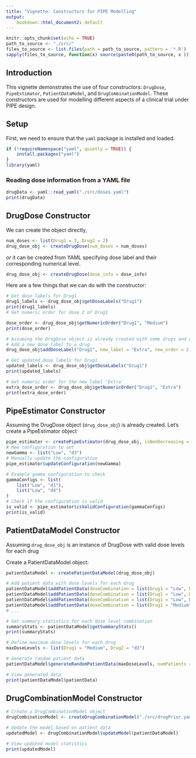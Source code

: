 ```yaml
---
title: "Vignette: Constructors for PIPE Modelling"
output:
    bookdown::html_document2: default
---
```


```r
knitr::opts_chunk$set(echo = TRUE)
path_to_source <- "./src/"
files_to_source <- list.files(path = path_to_source, pattern = '*.R')
sapply(files_to_source, function(x) source(paste0(path_to_source, x )))
```

## Introduction
This vignette demonstrates the use of four constructors: 
`DrugDose`, `PipeEstimator`, `PatientDataModel`, and `DrugCombinationModel`. 
These constructors are used for modelling different aspects of a clinical trial under PIPE design.

## Setup
First, we need to ensure that the `yaml` package is installed and loaded.

```r
if (!requireNamespace("yaml", quietly = TRUE)) {
    install.packages("yaml")
}
library(yaml)
```

### Reading dose information from a YAML file
```r
drugData <- yaml::read_yaml("./src/doses.yaml")
print(drugData)
```

## DrugDose Constructor

We can create the object directly,
```r
num_doses <- list(Drug1 = 3, Drug2 = 2)
drug_dose_obj <- createDrugDose(num_doses = num_doses)
```

or it can be created from YAML specifying dose label and their corresponding numerical level.
```r
drug_dose_obj <- createDrugDose(dose_info = dose_info)
```

Here are a few things that we can do with the constructor:
```r
# Get dose labels for Drug1
drug1_labels <- drug_dose_obj$getDoseLabels("Drug1")
print(drug1_labels)
# Get numeric order for dose 2 of Drug1

dose_order <- drug_dose_obj$getNumericOrder("Drug1", "Medium")
print(dose_order)

# Assuming the DrugDose object is already created with some drugs and dose levels
# Add a new dose label to a drug
drug_dose_obj$addDoseLabel("Drug1", new_label = "Extra", new_order = 2)

# Get updated dose labels for Drug1
updated_labels <- drug_dose_obj$getDoseLabels("Drug1")
print(updated_labels)

# Get numeric order for the new label 'Extra'
extra_dose_order <- drug_dose_obj$getNumericOrder("Drug1", "Extra")
print(extra_dose_order)

```

## PipeEstimator Constructor

Assuming the DrugDose object (`drug_dose_obj`) is already created. Let's create a PipeEstimator object
```r
pipe_estimator <- createPipeEstimator(drug_dose_obj, isNonDecreasing = TRUE)
# New configuration to set
newGamma <- list("Low", "d3")
# Manually update the configuration
pipe_estimator$updateConfiguration(newGamma)

# Example gamma configuration to check
gammaConfigs <- list(
    list("Low", "d1"),
    list("Low", "d4")
)
# Check if the configuration is valid
is_valid <- pipe_estimator$isValidConfiguration(gammaConfigs)
print(is_valid)
```

## PatientDataModel Constructor

Assuming `drug_dose_obj` is an instance of DrugDose with valid dose levels for each drug

Create a PatientDataModel object:
```r
patientDataModel <- createPatientDataModel(drug_dose_obj)

# Add patient data with dose levels for each drug
patientDataModel$addPatientData(doseCombination = list(Drug1 = "Low", Drug2 = "d1"), outcome = 0)
patientDataModel$addPatientData(doseCombination = list(Drug1 = "Low", Drug2 = "d1"), outcome = 0)
patientDataModel$addPatientData(doseCombination = list(Drug1 = "Low", Drug2 = "d1"), outcome = 0)
patientDataModel$addPatientData(doseCombination = list(Drug1 = "Medium", Drug2 = "d2"), outcome = 1)
# ...

# Get summary statistics for each dose level combination
summaryStats <- patientDataModel$getSummaryStats()
print(summaryStats)

# Define maximum dose levels for each drug
maxDoseLevels <- list(Drug1 = "Medium", Drug2 = "d3")

# Generate random patient data
patientDataModel$generateRandomPatientData(maxDoseLevels, numPatients = 10, outcomeProb = 0.3)

# View generated data
print(patientDataModel$patientData)

```

## DrugCombinationModel Constructor
```r
# Create a DrugCombinationModel object
drugCombinationModel <- createDrugCombinationModel("./src/drugPrior.yaml")

# Update the model based on patient data
updatedModel <- drugCombinationModel$updateModel(patientDataModel)

# View updated model statistics
print(updatedModel)
```
